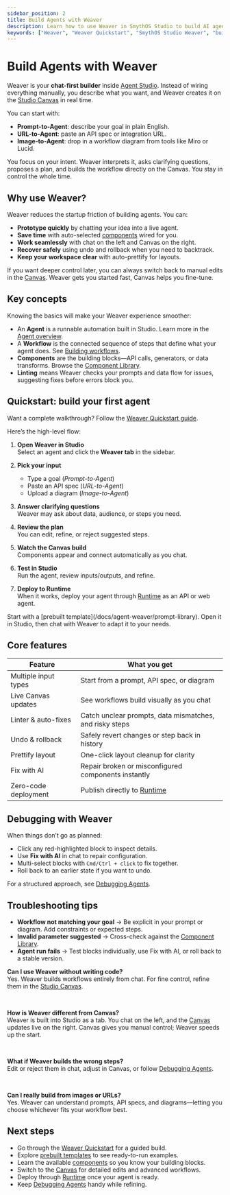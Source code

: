 ```yaml
---
sidebar_position: 2
title: Build Agents with Weaver
description: Learn how to use Weaver in SmythOS Studio to build AI agents faster. Chat goals in natural language, import APIs or diagrams, watch workflows update live on the Canvas, and deploy to Runtime without writing code.
keywords: ["Weaver", "Weaver Quickstart", "SmythOS Studio Weaver", "build AI agents fast", "prompt to agent", "URL to agent", "image to agent", "Weaver Canvas", "AI workflow builder", "no code AI agents", "debug Weaver agents", "Weaver Fix with AI", "deploy agents to Runtime"]
---
```


# Build Agents with Weaver

Weaver is your **chat-first builder** inside [Agent Studio](/docs/agent-studio/overview). Instead of wiring everything manually, you describe what you want, and Weaver creates it on the [Studio Canvas](/docs/agent-studio/key-concepts/canvas) in real time.  

You can start with:  
- **Prompt-to-Agent**: describe your goal in plain English.  
- **URL-to-Agent**: paste an API spec or integration URL.  
- **Image-to-Agent**: drop in a workflow diagram from tools like Miro or Lucid.  

<InfoCallout title="What Weaver does for you">
You focus on your intent. Weaver interprets it, asks clarifying questions, proposes a plan, and builds the workflow directly on the Canvas. You stay in control the whole time.
</InfoCallout>

<Spacer size="md" />

## Why use Weaver?

Weaver reduces the startup friction of building agents. You can:  
- **Prototype quickly** by chatting your idea into a live agent.  
- **Save time** with auto-selected [components](/docs/agent-studio/components) wired for you.  
- **Work seamlessly** with chat on the left and Canvas on the right.  
- **Recover safely** using undo and rollback when you need to backtrack.  
- **Keep your workspace clear** with auto-prettify for layouts.  

If you want deeper control later, you can always switch back to manual edits in the [Canvas](/docs/agent-studio/key-concepts/canvas). Weaver gets you started fast, Canvas helps you fine-tune.

<Spacer size="md" />

## Key concepts

Knowing the basics will make your Weaver experience smoother:  

- An **Agent** is a runnable automation built in Studio. Learn more in the [Agent overview](/docs/agent-studio/build-agents/agent-overview).  
- A **Workflow** is the connected sequence of steps that define what your agent does. See [Building workflows](/docs/agent-studio/build-agents/building-workflows).  
- **Components** are the building blocks—API calls, generators, or data transforms. Browse the [Component Library](/docs/agent-studio/components).  
- **Linting** means Weaver checks your prompts and data flow for issues, suggesting fixes before errors block you.  

<Spacer size="md" />

## Quickstart: build your first agent

Want a complete walkthrough? Follow the [Weaver Quickstart guide](/docs/agent-weaver/quickstart).  

Here’s the high-level flow:  

1. **Open Weaver in Studio**  
   Select an agent and click the **Weaver tab** in the sidebar.  

2. **Pick your input**  
   - Type a goal (*Prompt-to-Agent*)  
   - Paste an API spec (*URL-to-Agent*)  
   - Upload a diagram (*Image-to-Agent*)  

3. **Answer clarifying questions**  
   Weaver may ask about data, audience, or steps you need.  

4. **Review the plan**  
   You can edit, refine, or reject suggested steps.  

5. **Watch the Canvas build**  
   Components appear and connect automatically as you chat.  

6. **Test in Studio**  
   Run the agent, review inputs/outputs, and refine.  

7. **Deploy to Runtime**  
   When it works, deploy your agent through [Runtime](/docs/agent-runtime/overview) as an API or web agent.  

<TipCallout title="Skip ahead with templates">
Start with a [prebuilt template](/docs/agent-weaver/prompt-library). Open it in Studio, then chat with Weaver to adapt it to your needs.
</TipCallout>

<Spacer size="md" />

## Core features

| Feature | What you get |
|---|---|
| Multiple input types | Start from a prompt, API spec, or diagram |
| Live Canvas updates | See workflows build visually as you chat |
| Linter & auto-fixes | Catch unclear prompts, data mismatches, and risky steps |
| Undo & rollback | Safely revert changes or step back in history |
| Prettify layout | One-click layout cleanup for clarity |
| Fix with AI | Repair broken or misconfigured components instantly |
| Zero-code deployment | Publish directly to [Runtime](/docs/agent-runtime/overview) |

<Spacer size="md" />

## Debugging with Weaver

When things don’t go as planned:  

- Click any red-highlighted block to inspect details.  
- Use **Fix with AI** in chat to repair configuration.  
- Multi-select blocks with `Cmd/Ctrl + click` to fix together.  
- Roll back to an earlier state if you want to undo.  

For a structured approach, see [Debugging Agents](/docs/agent-weaver/debugging-agents).  

<Spacer size="md" />

## Troubleshooting tips

- **Workflow not matching your goal** → Be explicit in your prompt or diagram. Add constraints or expected steps.  
- **Invalid parameter suggested** → Cross-check against the [Component Library](/docs/agent-studio/components).  
- **Agent run fails** → Test blocks individually, use Fix with AI, or roll back to a stable version.  

<Spacer size="md" />

<InfoCallout title="FAQ" collapsible>

**Can I use Weaver without writing code?**  
Yes. Weaver builds workflows entirely from chat. For fine control, refine them in the [Studio Canvas](/docs/agent-studio/key-concepts/canvas).  

<br />

**How is Weaver different from Canvas?**  
Weaver is built into Studio as a tab. You chat on the left, and the [Canvas](/docs/agent-studio/key-concepts/canvas) updates live on the right. Canvas gives you manual control; Weaver speeds up the start.  

<br />

**What if Weaver builds the wrong steps?**  
Edit or reject them in chat, adjust in Canvas, or follow [Debugging Agents](/docs/agent-weaver/debugging-agents).  

<br />

**Can I really build from images or URLs?**  
Yes. Weaver can understand prompts, API specs, and diagrams—letting you choose whichever fits your workflow best.  

</InfoCallout>

<Spacer size="md" />

## Next steps

- Go through the [Weaver Quickstart](/docs/agent-weaver/quickstart) for a guided build.  
- Explore [prebuilt templates](/docs/agent-weaver/prompt-library) to see ready-to-run examples.  
- Learn the available [components](/docs/agent-studio/components) so you know your building blocks.  
- Switch to the [Canvas](/docs/agent-studio/key-concepts/canvas) for detailed edits and advanced workflows.  
- Deploy through [Runtime](/docs/agent-runtime/overview) once your agent is ready.  
- Keep [Debugging Agents](/docs/agent-weaver/debugging-agents) handy while refining.  

